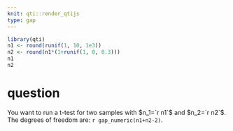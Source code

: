 ```yaml
---
knit: qti::render_qtijs
type: gap
---
```


```r
library(qti)
n1 <- round(runif(1, 10, 1e3))
n2 <- round(n1*(1+runif(1, 0, 0.3)))
n1
n2
```

# question

You want to run a t-test for two samples with $n_1=`r n1`$ and $n_2=`r n2`$. The degrees of freedom are: `r gap_numeric(n1+n2-2)`.
